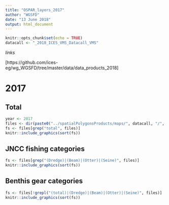 ```yaml
---
title: "OSPAR_layers_2017"
author: "WGSFD"
date: "13 June 2018"
output: html_document
---
```


```r
knitr::opts_chunk$set(echo = TRUE)
datacall <- "_2018_ICES_VMS_Datacall_VMS"
```

*links*

[https://github.com/ices-eg/wg_WGSFD/tree/master/data/data_products_2018]

# 2017

## Total

```r
year <- 2017
files <- dir(paste0("../spatialPolygonsProducts/maps/", datacall, "/", year), pattern = "*.png", recursive = TRUE, full = TRUE)
fs <- files[grep("total", files)]
knitr::include_graphics(sort(fs))  
```

## JNCC fishing categories

```r
fs <- files[grep("(Dredge)|(Beam)|(Otter)|(Seine)", files)]
knitr::include_graphics(sort(fs))  
```

## Benthis gear categories

```r
fs <- files[!grepl("(total)|(Dredge)|(Beam)|(Otter)|(Seine)", files)]
knitr::include_graphics(sort(fs))  
```
